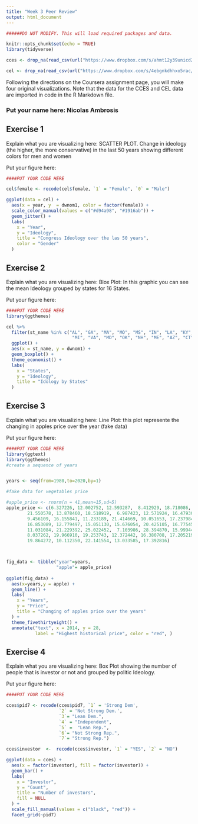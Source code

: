---
title: "Week 3 Peer Review"
output: html_document
---

```{r setup, include=FALSE}

######DO NOT MODIFY. This will load required packages and data.

knitr::opts_chunk$set(echo = TRUE)
library(tidyverse)

cces <- drop_na(read_csv(url("https://www.dropbox.com/s/ahmt12y39unicd2/cces_sample_coursera.csv?raw=1")))

cel <- drop_na(read_csv(url("https://www.dropbox.com/s/4ebgnkdhhxo5rac/cel_volden_wiseman%20_coursera.csv?raw=1")))

```

Following the directions on the Coursera assignment page, you will make four original visualizations. Note that the data for the CCES and CEL data are imported in code in the R Markdown file.

### Put your name here: Nicolas Ambrosis

## Exercise 1

Explain what you are visualizing here: SCATTER PLOT. Change in ideology (the higher, the more conservative) in the last 50 years showing different colors for men and women

Put your figure here:

```{r exercise1,echo=FALSE}

####PUT YOUR CODE HERE

cel$female <- recode(cel$female, `1` = "Female", `0` = "Male")

ggplot(data = cel) +
  aes(x = year, y  = dwnom1, color = factor(female)) +
  scale_color_manual(values = c("#d94a98", "#1916ab")) +
  geom_jitter() +
  labs(
    x = "Year",
    y = "Ideology",
    title = "Congress Ideology over the las 50 years",
    color = "Gender"
  )


```

## Exercise 2

Explain what you are visualizing here: Blox Plot: In this graphic you can see the mean Ideology grouped by states for 16 States.

Put your figure here:

```{r exercise2,echo=FALSE}

####PUT YOUR CODE HERE
library(ggthemes)  

cel %>%
  filter(st_name %in% c("AL", "GA", "MA", "MO", "MS", "IN", "LA", "KY",
                         "MI", "VA", "MD", "OK", "NH", "ME", "AZ", "CT")) %>% 
  ggplot() +
  aes(x = st_name, y = dwnom1) +
  geom_boxplot() +
  theme_economist() +
  labs(
    x = "States",
    y = "Ideology",
    title = "Idology by States"
  )

```

## Exercise 3

Explain what you are visualizing here: Line Plot: this plot represente the changing in apples price over the year (fake data)

Put your figure here:

```{r exercise3,echo=FALSE}

####PUT YOUR CODE HERE
library(ggtext)
library(ggthemes)
#create a sequence of years


years <- seq(from=1980,to=2020,by=1)

#fake data for vegetables price

#apple_price <- rnorm(n = 41,mean=15,sd=5)
apple_price <- c(6.327226, 12.002752, 12.593287,  8.412929, 18.718086, 19.146518,
        21.550578, 13.878460, 18.518919,  6.987423, 12.571924, 16.479301,
        9.456109, 16.155841, 11.233189, 21.414669, 10.051653, 17.237984,
        16.853089, 12.779497, 15.051130, 15.676054, 20.425105, 16.775450,
        11.031084, 21.229392, 25.022452,  7.103986, 28.394870, 15.999448,
        8.037262, 19.966910, 19.253743, 12.372442, 16.380708, 17.205219,
        19.864272, 10.112350, 22.141554, 13.033585, 17.392816)



fig_data <- tibble("year"=years,
                   "apple"= apple_price)
                   
ggplot(fig_data) +
  aes(x=years,y = apple) +
  geom_line() +
  labs(
    x = "Years",
    y = "Price",
    title = "Changing of apples price over the years"
  ) +
  theme_fivethirtyeight() +
  annotate("text", x = 2014, y = 28,
           label = "Highest historical price", color = "red", )


```

## Exercise 4

Explain what you are visualizing here: Box Plot showing the number of people that is investor or not and grouped by politic Ideology.

Put your figure here:

```{r exercise4,echo=FALSE}

####PUT YOUR CODE HERE

cces$pid7 <- recode(cces$pid7, `1` = 'Strong Dem',
                    `2` = 'Not Strong Dem.',
                    `3`= "Lean Dem.",
                    `4` = "Independent",
                    `5` =  "Lean Rep.",
                    `6`= "Not Strong Rep.",
                    `7`= "Strong Rep.")

cces$investor  <-  recode(cces$investor, `1` = "YES", `2` = "NO")

ggplot(data = cces) +
  aes(x = factor(investor), fill = factor(investor)) +
  geom_bar() +
  labs(
    x = "Investor",
    y = "Count",
    title = "Number of investors",
    fill = NULL
  ) +
  scale_fill_manual(values = c("black", "red")) +
  facet_grid(~pid7)



```
